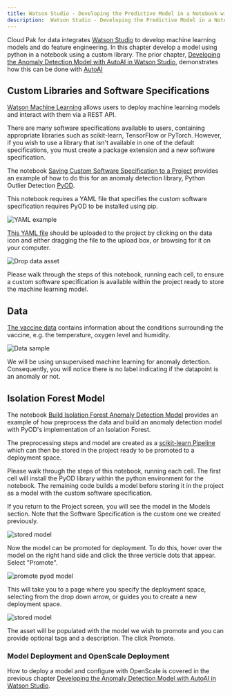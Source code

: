```yaml
---
title: Watson Studio - Developing the Predictive Model in a Notebook with a Custom Library
description:  Watson Studio - Developing the Predictive Model in a Notebook with a Custom Library
---
```


Cloud Pak for data integrates [Watson Studio](https://www.ibm.com/cloud/watson-studio) to develop machine learning models and do feature engineering. In this chapter develop a model using python in a notebook using a custom library. The prior chapter, [Developing the Anomaly Detection Model with AutoAI in Watson Studio](../ws-ml-dev), demonstrates how this can be done with [AutoAI](https://www.ibm.com/cloud/watson-studio/autoai)

## Custom Libraries and Software Specifications

[Watson Machine Learning](https://www.ibm.com/cloud/machine-learning) allows users to deploy machine learning models and interact with them via a REST API.

There are many software specifications available to users, containing appropriate libraries such as scikit-learn, TensorFlow or PyTorch. However, if you wish to use a library that isn't available in one of the default specifications, you must create a package extension and a new software specification.

The notebook [Saving Custom Software Specification to a Project](https://github.com/ibm-cloud-architecture/vaccine-solution-main/blob/master/docs/src/pages/solution/cp4d/notebook/Saving%20Custom%20Software%20Specification%20to%20a%20Project.ipynb) provides an example of how to do this for an anomaly detection library, Python Outlier Detection [PyOD](https://github.com/yzhao062/pyod).

This notebook requires a YAML file that specifies the custom software specification requires PyOD to be installed using pip.

![YAML example](images/yaml-image.png)

[This YAML file](../solution/cp4d/notebook/customlibrary.yaml) should be uploaded to the project by clicking on the data icon and either dragging the file to the upload box, or browsing for it on your computer.

![Drop data asset](images/drop-data-asset.png)

Please walk through the steps of this notebook, running each cell, to ensure a custom software specification is available within the project ready to store the machine learning model.

## Data

[The vaccine data](../solution/cp4d/notebook/vaccine_anomaly_data.csv) contains information about the conditions surrounding the vaccine, e.g. the temperature, oxygen level and humidity.

![Data sample](images/sample-vaccine-data.png)

We will be using unsupervised machine learning for anomaly detection. Consequently, you will notice there is no label indicating if the datapoint is an anomaly or not.

## Isolation Forest Model

The notebook [Build Isolation Forest Anomaly Detection Model](https://github.com/ibm-cloud-architecture/vaccine-solution-main/blob/master/docs/src/pages/solution/cp4d/notebook/Build%20Isolation%20Forest%20Anomaly%20Detection%20Model.ipynb) provides an example of how preprocess the data and build an anomaly detection model with PyOD's implementation of an Isolation Forest.

The preprocessing steps and model are created as a [scikit-learn Pipeline](https://scikit-learn.org/stable/modules/generated/sklearn.pipeline.Pipeline.html) which can then be stored in the project ready to be promoted to a deployment space. 

Please walk through the steps of this notebook, running each cell. The first cell will install the PyOD library within the python environment for the notebook. The remaining code builds a model before storing it in the project as a model with the custom software specification.

If you return to the Project screen, you will see the model in the Models section. Note that the Software Specification is the custom one we created previously.

![stored model](images/pyod-model-project.png)

Now the model can be promoted for deployment. To do this, hover over the model on the right hand side and click the three verticle dots that appear. Select "Promote".

![promote pyod model](images/promote-pyod-model.png)

This will take you to a page where you specify the deployment space, selecting from the drop down arrow, or guides you to create a new deployment space.

![stored model](images/promote-to-space.png)

The asset will be populated with the model we wish to promote and you can provide optional tags and a description. The click Promote.

### Model Deployment and OpenScale Deployment

How to deploy a model and configure with OpenScale is covered in the previous chapter [Developing the Anomaly Detection Model with AutoAI in Watson Studio](../ws-ml-dev).
